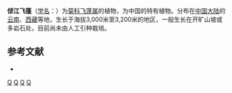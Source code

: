 {{Speciesbox 
| genus = Erigeron
| species = kiukiangensis
| authority = Ling et [[陈艺林|Y. L. Chen]]
}}

'''俅江飞蓬'''（[[学名|学名]]：{{lang|la|''Erigeron kiukiangensis''}}）为[[菊科|菊科]][[飞蓬属|飞蓬属]]的植物，为中国的特有植物。分布在[[中国大陆|中国大陆]]的[[云南|云南]]、[[西藏|西藏]]等地，生长于海拔3,000米至3,200米的地区，一般生长在开旷山坡或多岩石处，目前尚未由人工引种栽培。

== 参考文献 ==
<div class="references-small">
* {{cite web| url =http://www.bioinfo.cn/db05/KmzwSpecies.php?action=view&id=4393| title =俅江飞蓬| work =《中国高等植物数据库全库》| publisher =中国科学院微生物研究所| author =昆明植物研究所| accessdate =2009-02-25| deadurl =yes| archiveurl =https://web.archive.org/web/20160305023050/http://www.bioinfo.cn/db05/KmzwSpecies.php?action=view&id=4393| archivedate =2016-03-05}}
</div>
{{Taxonbar|from=Q10887463}}

[[Category:飞蓬属|Q]]
[[Category:中國特有植物|Q]]
[[Category:云南植物|Q]]
[[Category:西藏植物|Q]]